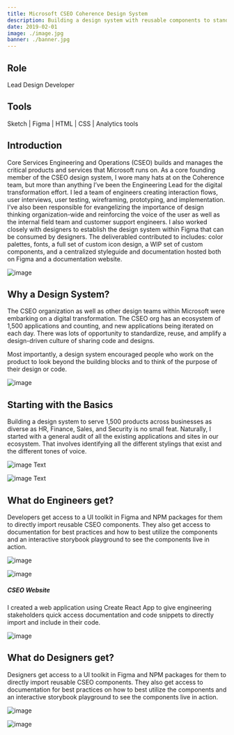 ```yaml
---
title: Microsoft CSEO Coherence Design System
description: Building a design system with reusable components to standardize, scale, and empower every team in the organization's UI design and development process.
date: 2019-02-01
image: ./image.jpg
banner: ./banner.jpg
---
```


## Role

Lead Design Developer  




## Tools

Sketch   |   Figma   |   HTML   |   CSS   | Analytics tools 

## Introduction

Core Services Engineering and Operations (CSEO) builds and manages the critical products and services that Microsoft runs on. As a core founding member of the CSEO design system, I wore many hats at on the Coherence team, but more than anything I’ve been the Engineering Lead for the digital transformation effort. 
I led a team of engineers creating interaction flows, user interviews, user testing, wireframing, prototyping, and implementation. I’ve also been responsible for evangelizing the importance of design thinking organization-wide and reinforcing the voice of the user as well as the internal field team and customer support engineers. 
I also worked closely with designers to establish the design system within Figma that can be consumed by designers. The deliverabled contributed to includes: color palettes, fonts, a full set of custom icon design, a WIP set of custom components, and a centralized styleguide and documentation hosted both on Figma and a documentation website. 

<Row>
<Col>

![image](./design-system.png)

</Col>
</Row>


## Why a Design System?
The CSEO organization as well as other design teams within Microsoft were embarking on a digital transformation. The CSEO org has an ecosystem of 1,500 applications and counting, and new applications being iterated on each day. There was lots of opportunity to standardize, reuse, and amplify a design-driven culture of sharing code and designs. 

Most importantly, a design system encouraged people who work on the product to look beyond the building blocks and to think of the purpose of their design or code.
<Row>
<Col>

![image](./system.png)

</Col>
</Row>



## Starting with the Basics
Building a design system to serve 1,500 products across businesses as diverse as HR, Finance, Sales, and Security is no small feat. Naturally, I started with a general audit of all the existing applications and sites in our ecosystem. That involves identifying all the different stylings that exist and the different tones of voice.
<Row>
<Col>

![image](./wireframes.jpg)
Text

</Col>
<Col>

![image](./customers.jpg)
Text

</Col>
</Row>



## What do Engineers get?
Developers get access to a UI toolkit in Figma and NPM packages for them to directly import reusable CSEO components. They also get access to documentation for best practices and how to best utilize the components and an interactive storybook playground to see the components live in action.


<Row>
<Col>

![image](./package.png)

</Col>

</Row>

<Row>
<Col>

![image](./package-install.png)

</Col>

</Row>

<Row>
<Col>

##### CSEO Website
I created a web application using Create React App to give engineering stakeholders quick access documentation and code snippets to directly import and include in their code.

![image](./cseo-website.png)

</Col>

</Row>



## What do Designers get?
Designers get access to a UI toolkit in Figma and NPM packages for them to directly import reusable CSEO components. They also get access to documentation for best practices on how to best utilize the components and an interactive storybook playground to see the components live in action.


<Row>
<Col>

![image](./icons.png)

</Col>

</Row>

<Row>
<Col>

![image](./color-palette.png)

</Col>

</Row>
